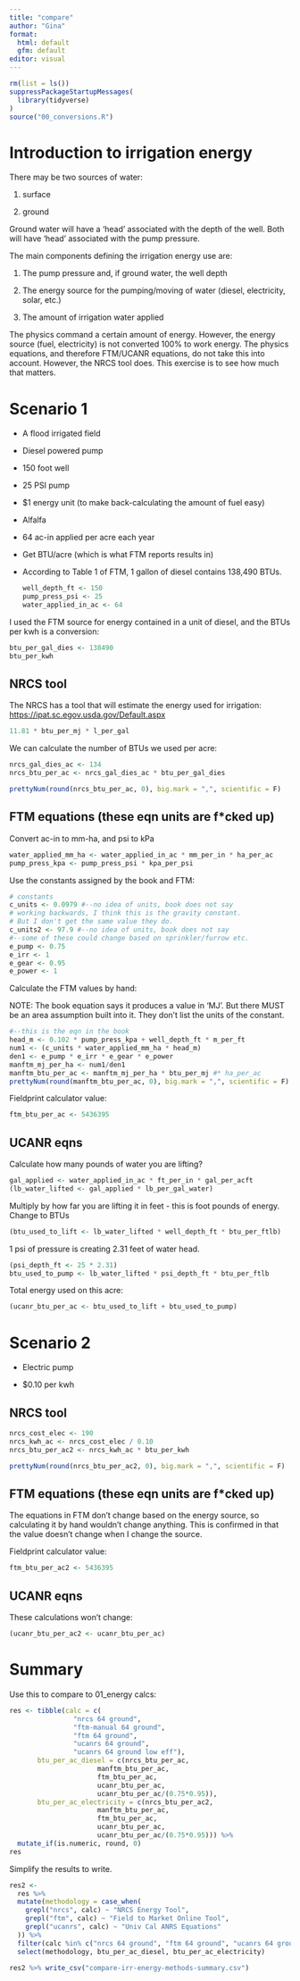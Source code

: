 ```yaml
---
title: "compare"
author: "Gina"
format: 
  html: default
  gfm: default
editor: visual
---
```


```r
rm(list = ls())
suppressPackageStartupMessages(
  library(tidyverse)
)
source("00_conversions.R")

```

# Introduction to irrigation energy

There may be two sources of water:

1.  surface

2.  ground

Ground water will have a 'head' associated with the depth of the well. Both will have 'head' associated with the pump pressure.  

The main components defining the irrigation energy use are:

1.  The pump pressure and, if ground water, the well depth

2.  The energy source for the pumping/moving of water (diesel, electricity, solar, etc.)

3.  The amount of irrigation water applied

The physics command a certain amount of energy. However, the energy source (fuel, electricity) is not converted 100% to work energy. The physics equations, and therefore FTM/UCANR equations, do not take this into account. However, the NRCS tool does. This exercise is to see how much that matters.

# Scenario 1

-   A flood irrigated field

-   Diesel powered pump

-   150 foot well

-   25 PSI pump

-   \$1 energy unit (to make back-calculating the amount of fuel easy)

-   Alfalfa

-   64 ac-in applied per acre each year

-   Get BTU/acre (which is what FTM reports results in)

-   According to Table 1 of FTM, 1 gallon of diesel contains 138,490 BTUs.

    ```r
    well_depth_ft <- 150
    pump_press_psi <- 25
    water_applied_in_ac <- 64
    ```

I used the FTM source for energy contained in a unit of diesel, and the BTUs per kwh is a conversion:

```r

btu_per_gal_dies <- 138490
btu_per_kwh

```

## NRCS tool

The NRCS has a tool that will estimate the energy used for irrigation: <https://ipat.sc.egov.usda.gov/Default.aspx>

```r
11.81 * btu_per_mj * l_per_gal
```

We can calculate the number of BTUs we used per acre:

```r

nrcs_gal_dies_ac <- 134
nrcs_btu_per_ac <- nrcs_gal_dies_ac * btu_per_gal_dies

prettyNum(round(nrcs_btu_per_ac, 0), big.mark = ",", scientific = F)
```

## FTM equations (these eqn units are f\*cked up)

Convert ac-in to mm-ha, and psi to kPa

```r
water_applied_mm_ha <- water_applied_in_ac * mm_per_in * ha_per_ac
pump_press_kpa <- pump_press_psi * kpa_per_psi
```

Use the constants assigned by the book and FTM:

```r
# constants
c_units <- 0.0979 #--no idea of units, book does not say
# working backwards, I think this is the gravity constant.
# But I don't get the same value they do. 
c_units2 <- 97.9 #--no idea of units, book does not say
#--some of these could change based on sprinkler/furrow etc. 
e_pump <- 0.75
e_irr <- 1
e_gear <- 0.95
e_power <- 1
```

Calculate the FTM values by hand:

NOTE: The book equation says it produces a value in 'MJ'. But there MUST be an area assumption built into it. They don't list the units of the constant.

```r
#--this is the eqn in the book
head_m <- 0.102 * pump_press_kpa + well_depth_ft * m_per_ft
num1 <- (c_units * water_applied_mm_ha * head_m)
den1 <- e_pump * e_irr * e_gear * e_power
manftm_mj_per_ha <- num1/den1
manftm_btu_per_ac <- manftm_mj_per_ha * btu_per_mj #* ha_per_ac
prettyNum(round(manftm_btu_per_ac, 0), big.mark = ",", scientific = F)
```

Fieldprint calculator value:

```r
ftm_btu_per_ac <- 5436395
```

## UCANR eqns

Calculate how many pounds of water you are lifting?

```r
gal_applied <- water_applied_in_ac * ft_per_in * gal_per_acft 
(lb_water_lifted <- gal_applied * lb_per_gal_water)
```

Multiply by how far you are lifting it in feet - this is foot pounds of energy. Change to BTUs

```r
(btu_used_to_lift <- lb_water_lifted * well_depth_ft * btu_per_ftlb)
```

1 psi of pressure is creating 2.31 feet of water head.

```r
(psi_depth_ft <- 25 * 2.31)
btu_used_to_pump <- lb_water_lifted * psi_depth_ft * btu_per_ftlb
```

Total energy used on this acre:

```r
(ucanr_btu_per_ac <- btu_used_to_lift + btu_used_to_pump)
```

# Scenario 2

-   Electric pump

-   \$0.10 per kwh

## NRCS tool

```r
nrcs_cost_elec <- 190
nrcs_kwh_ac <- nrcs_cost_elec / 0.10
nrcs_btu_per_ac2 <- nrcs_kwh_ac * btu_per_kwh

prettyNum(round(nrcs_btu_per_ac2, 0), big.mark = ",", scientific = F)
```

## FTM equations (these eqn units are f\*cked up)

The equations in FTM don't change based on the energy source, so calculating it by hand wouldn't change anything. This is confirmed in that the value doesn't change when I change the source.

Fieldprint calculator value:

```r
ftm_btu_per_ac2 <- 5436395
```

## UCANR eqns

These calculations won't change:

```r
(ucanr_btu_per_ac2 <- ucanr_btu_per_ac)
```

# 

# Summary

Use this to compare to 01_energy calcs:

```r
res <- tibble(calc = c(
                "nrcs 64 ground", 
                "ftm-manual 64 ground",
                "ftm 64 ground",
                "ucanrs 64 ground",
                "ucanrs 64 ground low eff"),
       btu_per_ac_diesel = c(nrcs_btu_per_ac,
                      manftm_btu_per_ac,
                      ftm_btu_per_ac,
                      ucanr_btu_per_ac,
                      ucanr_btu_per_ac/(0.75*0.95)),
       btu_per_ac_electricity = c(nrcs_btu_per_ac2,
                      manftm_btu_per_ac,
                      ftm_btu_per_ac,
                      ucanr_btu_per_ac,
                      ucanr_btu_per_ac/(0.75*0.95))) %>% 
  mutate_if(is.numeric, round, 0)
res
```

Simplify the results to write.

```r
res2 <- 
  res %>% 
  mutate(methodology = case_when(
    grepl("nrcs", calc) ~ "NRCS Energy Tool",
    grepl("ftm", calc) ~ "Field to Market Online Tool",
    grepl("ucanrs", calc) ~ "Univ Cal ANRS Equations"
  )) %>% 
  filter(calc %in% c("nrcs 64 ground", "ftm 64 ground", "ucanrs 64 ground low eff")) %>% 
  select(methodology, btu_per_ac_diesel, btu_per_ac_electricity)

res2 %>% write_csv("compare-irr-energy-methods-summary.csv")
```
